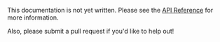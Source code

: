 This documentation is not yet written.
Please see the [API Reference](/api/server/) for more information.

Also, please submit a pull request if you'd like to help out!
